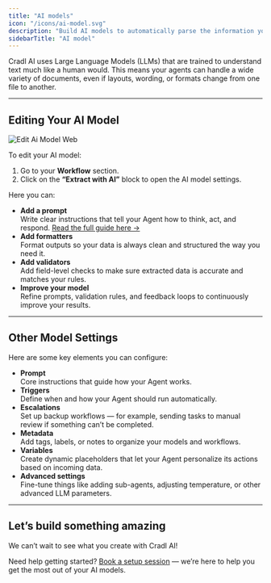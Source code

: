 ```yaml
---
title: "AI models"
icon: "/icons/ai-model.svg"
description: "Build AI models to automatically parse the information you need from any document type."
sidebarTitle: "AI model"
---
```


Cradl AI uses Large Language Models (LLMs) that are trained to understand text much like a human would. This means your agents can handle a wide variety of documents, even if layouts, wording, or formats change from one file to another.

---

## Editing Your AI Model

![Edit Ai Model Web](/images/edit-ai-model.webp)

To edit your AI model:

1. Go to your **Workflow** section.
2. Click on the **“Extract with AI”** block to open the AI model settings.

Here you can:

- **Add a prompt**\
  Write clear instructions that tell your Agent how to think, act, and respond. [Read the full guide here →](#)
- **Add formatters**\
  Format outputs so your data is always clean and structured the way you need it.
- **Add validators**\
  Add field-level checks to make sure extracted data is accurate and matches your rules.
- **Improve your model**\
  Refine prompts, validation rules, and feedback loops to continuously improve your results.

---

## Other Model Settings

Here are some key elements you can configure:

- **Prompt**\
  Core instructions that guide how your Agent works.
- **Triggers**\
  Define when and how your Agent should run automatically.
- **Escalations**\
  Set up backup workflows — for example, sending tasks to manual review if something can’t be completed.
- **Metadata**\
  Add tags, labels, or notes to organize your models and workflows.
- **Variables**\
  Create dynamic placeholders that let your Agent personalize its actions based on incoming data.
- **Advanced settings**\
  Fine-tune things like adding sub-agents, adjusting temperature, or other advanced LLM parameters.

---

##  Let’s build something amazing

We can’t wait to see what you create with Cradl AI\!

Need help getting started? [Book a setup session](#) — we’re here to help you get the most out of your AI models.
